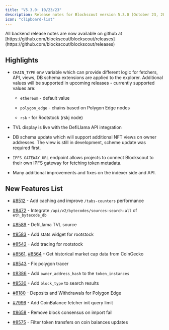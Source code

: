 ```yaml
---
title: "V5.3.0: 10/23/23"
description: Release notes for Blockscout version 5.3.0 (October 23, 2023).
icon: "clipboard-list"
---
```


<Info>
All backend release notes are now available on github at [https://github.com/blockscout/blockscout/releases](https://github.com/blockscout/blockscout/releases)

</Info>

## Highlights

* `CHAIN_TYPE` env variable which can provide different logic for fetchers, API, views, DB schema extensions are applied to the explorer. Additional values will be supported in upcoming releases - currently supported values are:

  * `ethereum` - default value

  * `polygon_edge` - chains based on Polygon Edge nodes

  * `rsk` - for Rootstock (rskj node)

* TVL display is live with the DefiLlama API integration

* DB schema update which will support additional NFT views on owner addresses. The view is still in development, scheme update was required first.

* `IPFS_GATEWAY_URL` endpoint allows projects to connect Blockscout to their own IPFS gateway for fetching token metadata.

* Many additional improvements and fixes on the indexer side and API.

## New Features List

* [#8512](https://github.com/blockscout/blockscout/pull/8512) - Add caching and improve `/tabs-counters` performance

* [#8472](https://github.com/blockscout/blockscout/pull/8472) - Integrate `/api/v2/bytecodes/sources:search-all` of `eth_bytecode_db`

* [#8589](https://github.com/blockscout/blockscout/pull/8589) - DefiLlama TVL source

* [#8583](https://github.com/blockscout/blockscout/pull/8583) - Add stats widget for rootstock

* [#8542](https://github.com/blockscout/blockscout/pull/8542) - Add tracing for rootstock

* [#8561](https://github.com/blockscout/blockscout/pull/8561), [#8564](https://github.com/blockscout/blockscout/pull/8564) - Get historical market cap data from CoinGecko

* [#8543](https://github.com/blockscout/blockscout/pull/8543) - Fix polygon tracer

* [#8386](https://github.com/blockscout/blockscout/pull/8386) - Add `owner_address_hash` to the `token_instances`

* [#8530](https://github.com/blockscout/blockscout/pull/8530) - Add `block_type` to search results

* [#8180](https://github.com/blockscout/blockscout/pull/8180) - Deposits and Withdrawals for Polygon Edge

* [#7996](https://github.com/blockscout/blockscout/pull/7996) - Add CoinBalance fetcher init query limit

* [#8658](https://github.com/blockscout/blockscout/pull/8658) - Remove block consensus on import fail

* [#8575](https://github.com/blockscout/blockscout/pull/8575) - Filter token transfers on coin balances updates


